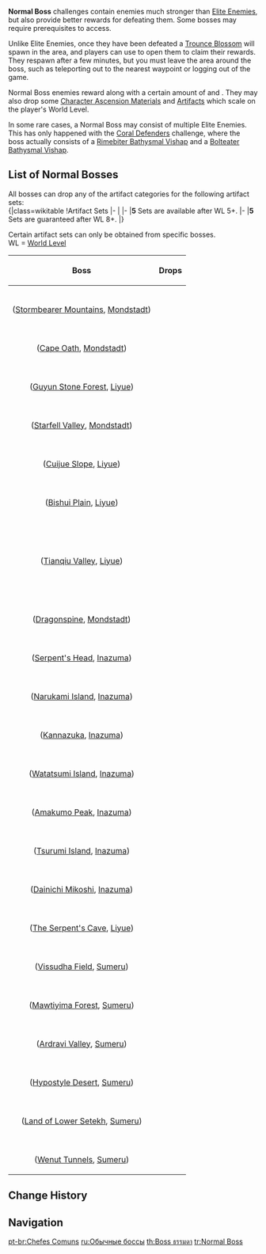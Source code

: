 {{Terminology Infobox
|type         = Enemy Types
}}
<section begin=NormalBossDesc />'''Normal Boss''' challenges contain enemies much stronger than [[Elite Enemies]], but also provide better rewards for defeating them. Some bosses may require prerequisites to access.

Unlike Elite Enemies, once they have been defeated a [[Trounce Blossom]] will spawn in the area, and players can use {{Item|Original Resin|30|x=40}} to open them to claim their rewards. They respawn after a few minutes, but you must leave the area around the boss, such as teleporting out to the nearest waypoint or logging out of the game.

Normal Boss enemies reward {{Item|Adventure EXP|30|x=200}} along with a certain amount of {{Item|Mora|30}} and {{Item|Companionship EXP|30}}. They may also drop some [[Character Ascension Material]]s and [[Artifact]]s which scale on the player's World Level.<section end=NormalBossDesc />

In some rare cases, a Normal Boss may consist of multiple Elite Enemies. This has only happened with the [[Coral Defenders]] challenge, where the boss actually consists of a [[Rimebiter Bathysmal Vishap]] and a [[Bolteater Bathysmal Vishap]].

==List of Normal Bosses==
All bosses can drop any of the artifact categories for the following artifact sets:<br />
{|class=wikitable
!Artifact Sets
|-
|{{Artifact Set|Gladiator's Finale}}
{{Artifact Set|Wanderer's Troupe}}
|-
|'''5{{star}}''' Sets are available after WL 5+.
|-
|'''5{{star}}''' Sets are guaranteed after WL 8+.
|}

Certain artifact sets can only be obtained from specific bosses.<br />
WL = [[World Level]]
{| class=wikitable
! Boss !! Drops
|-
| style="text-align:center;" |{{Card|type=Enemy|show_caption=1|Anemo Hypostasis}}<br />([[Stormbearer Mountains]], [[Mondstadt]])
| {{Card|Hurricane Seed| WL 0+|stars=1}}{{Card|Vayuda Turquoise Sliver| WL 0+|stars=1}}{{Card|Vayuda Turquoise Fragment| WL 2+|stars=1}}{{Card|Vayuda Turquoise Chunk| WL 4+|stars=1}}{{Card|Vayuda Turquoise Gemstone| WL 6+|stars=1}}<br />
{{Artifact Set|Lucky Dog|2-3}}{{Artifact Set|Berserker|3-4}}{{Artifact Set|Instructor|3-4}}
|-
| style="text-align:center;" |{{Card|type=Enemy|show_caption=1|Electro Hypostasis}}<br />([[Cape Oath]], [[Mondstadt]])
|{{Card|Lightning Prism| WL 0+|stars=1}}{{Card|Vajrada Amethyst Sliver| WL 0+|stars=1}}{{Card|Vajrada Amethyst Fragment|WL 2+|stars=1}}{{Card|Vajrada Amethyst Chunk| WL 4+|stars=1}}{{Card|Vajrada Amethyst Gemstone| WL 6+|stars=1}}<br />
{{Artifact Set|Traveling Doctor|2-3}}{{Artifact Set|Instructor|3-4}}{{Artifact Set|The Exile|3-4}}{{Artifact Set|Prayers for Wisdom|3-4}}
|-
| style="text-align:center;" |{{Card|type=Enemy|show_caption=1|Geo Hypostasis}}<br />([[Guyun Stone Forest]], [[Liyue]])
|{{Card|Basalt Pillar| WL 0+|stars=1}}{{Card|Prithiva Topaz Sliver| WL 0+|stars=1}}{{Card|Prithiva Topaz Fragment| WL 2+|stars=1}}{{Card|Prithiva Topaz Chunk| WL 4+|stars=1}}{{Card|Prithiva Topaz Gemstone| WL 6+|stars=1}}<br />
{{Artifact Set|Traveling Doctor|2-3}}{{Artifact Set|Instructor|3-4}}{{Artifact Set|The Exile|3-4}}
|-
| style="text-align:center;" |{{Card|type=Enemy|show_caption=1|Cryo Regisvine}}<br />([[Starfell Valley]], [[Mondstadt]])
|{{Card|Hoarfrost Core| WL 0+|stars=1}}{{Card|Shivada Jade Sliver| WL 0+|stars=1}}{{Card|Shivada Jade Fragment| WL 2+|stars=1}}{{Card|Shivada Jade Chunk| WL 4+|stars=1}}{{Card|Shivada Jade Gemstone| WL 6+|stars=1}}<br />
{{Artifact Set|Lucky Dog|2-3}}{{Artifact Set|Berserker|3-4}}{{Artifact Set|The Exile|3-4}}{{Artifact Set|Prayers to Springtime|3-4}}
|-
| style="text-align:center;" |{{Card|type=Enemy|show_caption=1|Pyro Regisvine}}<br />([[Cuijue Slope]], [[Liyue]])
|{{Card|Everflame Seed| WL 0+|stars=1}}{{Card|Agnidus Agate Sliver| WL 0+|stars=1}}{{Card|Agnidus Agate Fragment| WL 2+|stars=1}}{{Card|Agnidus Agate Chunk| WL 4+|stars=1}}{{Card|Agnidus Agate Gemstone| WL 6+|stars=1}}<br />
{{Artifact Set|Adventurer|2-3}}{{Artifact Set|Berserker|3-4}}{{Artifact Set|Instructor|3-4}}{{Artifact Set|Prayers for Illumination|3-4}}
|-
| style="text-align:center;" |{{Card|type=Enemy|show_caption=1|Rhodeia of Loch}}<br />([[Bishui Plain]], [[Liyue]])
|{{Card|Cleansing Heart| WL 0+|stars=1}}{{Card|Varunada Lazurite Sliver| WL 0+|stars=1}}{{Card|Varunada Lazurite Fragment| WL 2+|stars=1}}{{Card|Varunada Lazurite Chunk| WL 4+|stars=1}}{{Card|Varunada Lazurite Gemstone| WL 6+|stars=1}}<br />
{{Artifact Set|Adventurer|2-3}}{{Artifact Set|Berserker|3-4}}{{Artifact Set|The Exile|3-4}}{{Artifact Set|Prayers for Destiny|3-4}}
|-
| style="text-align:center;" |{{Card|type=Enemy|show_caption=1|Primo Geovishap}}<br />([[Tianqiu Valley]], [[Liyue]])
|{{Card|Prithiva Topaz Sliver|WL 0+|stars=1}}{{Card|Prithiva Topaz Fragment|WL 2+|stars=1}}{{Card|Prithiva Topaz Chunk|WL 4+|stars=1}}{{Card|Prithiva Topaz Gemstone|WL 6+|stars=1}}<br />
{{Card|Vajrada Amethyst Sliver|WL 0+|stars=1}}{{Card|Vajrada Amethyst Fragment|WL 2+|stars=1}}{{Card|Vajrada Amethyst Chunk|WL 4+|stars=1}}{{Card|Vajrada Amethyst Gemstone|WL 6+|stars=1}}<br />
{{Card|Shivada Jade Sliver|WL 0+|stars=1}}{{Card|Shivada Jade Fragment|WL 2+|stars=1}}{{Card|Shivada Jade Chunk| WL 4+|stars=1}}{{Card|Shivada Jade Gemstone| WL 6+|stars=1}}<br />
{{Card|Agnidus Agate Sliver|WL 0+|stars=1}}{{Card|Agnidus Agate Fragment| WL 2+|stars=1}}{{Card|Agnidus Agate Chunk| WL 4+|stars=1}}{{Card|Agnidus Agate Gemstone| WL 6+|stars=1}}<br />
{{Card|Varunada Lazurite Sliver| WL 0+|stars=1}}{{Card|Varunada Lazurite Fragment| WL 2+|stars=1}}{{Card|Varunada Lazurite Chunk| WL 4+|stars=1}}{{Card|Varunada Lazurite Gemstone| WL 6+|stars=1}}<br />
{{Card|Juvenile Jade| WL 0+|stars=1}}{{Artifact Set|Berserker|3-4}}{{Artifact Set|Instructor|3-4}}{{Artifact Set|The Exile|3-4}}<br />
{{Artifact Set|Prayers for Wisdom}}{{Artifact Set|Prayers to Springtime}}{{Artifact Set|Prayers for Illumination}}{{Artifact Set|Prayers for Destiny}}
|-
| style="text-align:center;" | {{Card|type=Enemy|show_caption=1|Cryo Hypostasis}}<br />([[Dragonspine]], [[Mondstadt]])
|{{Card|Crystalline Bloom| WL 0+|stars=1}}{{Card|Shivada Jade Sliver| WL 0+|stars=1}}{{Card|Shivada Jade Fragment| WL 2+|stars=1}}{{Card|Shivada Jade Chunk| WL 4+|stars=1}}{{Card|Shivada Jade Gemstone| WL 6+|stars=1}}<br />
{{Artifact Set|Lucky Dog|2-3}}{{Artifact Set|Berserker|3-4}}{{Artifact Set|The Exile|3-4}}{{Artifact Set|Prayers to Springtime|3-4}}
|-
| style="text-align:center;" |{{Card|type=Enemy|show_caption=1|Maguu Kenki}}<br />([[Serpent's Head]], [[Inazuma]])
|{{Card|Vayuda Turquoise Sliver| WL 0+|stars=1}}{{Card|Vayuda Turquoise Fragment| WL 2+|stars=1}}{{Card|Vayuda Turquoise Chunk| WL 4+|stars=1}}{{Card|Vayuda Turquoise Gemstone| WL 6+|stars=1}}<br />
{{Card|Shivada Jade Sliver| WL 0+|stars=1}}{{Card|Shivada Jade Fragment| WL 2+|stars=1}}{{Card|Shivada Jade Chunk| WL 4+|stars=1}}{{Card|Shivada Jade Gemstone| WL 6+|stars=1}}<br />
{{Card|Marionette Core| WL 0+|stars=1}}{{Artifact Set|Lucky Dog|2-3}}{{Artifact Set|Berserker|3-4}}{{Artifact Set|Instructor|3-4}}
|-
| style="text-align:center;" |{{Card|type=Enemy|show_caption=1|Perpetual Mechanical Array}}<br />([[Narukami Island]], [[Inazuma]])
|{{Card|Prithiva Topaz Sliver| WL 0+|stars=1}}{{Card|Prithiva Topaz Fragment| WL 2+|stars=1}}{{Card|Prithiva Topaz Chunk| WL 4+|stars=1}}{{Card|Prithiva Topaz Gemstone| WL 6+|stars=1}}<br />
{{Card|Shivada Jade Sliver| WL 0+|stars=1}}{{Card|Shivada Jade Fragment| WL 2+|stars=1}}{{Card|Shivada Jade Chunk| WL 4+|stars=1}}{{Card|Shivada Jade Gemstone| WL 6+|stars=1}}<br />
{{Card|Perpetual Heart| WL 0+|stars=1}}{{Artifact Set|Lucky Dog|2-3}}{{Artifact Set|Berserker|3-4}}{{Artifact Set|The Exile|3-4}}{{Artifact Set|Prayers to Springtime|3-4}}
|-
| style="text-align:center;" | {{Card|type=Enemy|show_caption=1|Pyro Hypostasis}}<br />([[Kannazuka]], [[Inazuma]])
|{{Card|Smoldering Pearl| WL 0+|stars=1}}{{Card|Agnidus Agate Sliver| WL 0+|stars=1}}{{Card|Agnidus Agate Fragment| WL 2+|stars=1}}{{Card|Agnidus Agate Chunk| WL 4+|stars=1}}{{Card|Agnidus Agate Gemstone| WL 6+|stars=1}}<br />
{{Artifact Set|Adventurer|2-3}}{{Artifact Set|Berserker|3-4}}{{Artifact Set|Instructor|3-4}}{{Artifact Set|Prayers for Illumination|3-4}}
|-
| style="text-align:center;" |{{Card|type=Enemy|show_caption=1|Hydro Hypostasis}}<br />([[Watatsumi Island]], [[Inazuma]])
|{{Card|Dew of Repudiation| WL 0+|stars=1}}{{Card|Varunada Lazurite Sliver| WL 0+|stars=1}}{{Card|Varunada Lazurite Fragment| WL 2+|stars=1}}{{Card|Varunada Lazurite Chunk| WL 4+|stars=1}}{{Card|Varunada Lazurite Gemstone| WL 6+|stars=1}}<br />
{{Artifact Set|Adventurer|2-3}}{{Artifact Set|Berserker|3-4}}{{Artifact Set|The Exile|3-4}}{{Artifact Set|Prayers for Destiny|3-4}}
|-
| style="text-align:center;" |{{Card|type=Enemy|show_caption=1|Thunder Manifestation|caption_width=85px}}<br />([[Amakumo Peak]], [[Inazuma]])
|{{Card|Storm Beads| WL 0+|stars=1}}{{Card|Vajrada Amethyst Sliver| WL 0+|stars=1}}{{Card|Vajrada Amethyst Fragment|WL 2+|stars=1}}{{Card|Vajrada Amethyst Chunk| WL 4+|stars=1}}{{Card|Vajrada Amethyst Gemstone| WL 6+|stars=1}}<br />
{{Artifact Set|Traveling Doctor|2-3}}{{Artifact Set|Instructor|3-4}}{{Artifact Set|The Exile|3-4}}{{Artifact Set|Prayers for Wisdom|3-4}}
|-
| style="text-align:center;" |{{Card|type=Enemy|show_caption=1|Golden Wolflord}}<br />([[Tsurumi Island]], [[Inazuma]])
|{{Card|Riftborn Regalia| WL 0+|stars=1}}{{Card|Prithiva Topaz Sliver| WL 0+|stars=1}}{{Card|Prithiva Topaz Fragment|WL 2+|stars=1}}{{Card|Prithiva Topaz Chunk| WL 4+|stars=1}}{{Card|Prithiva Topaz Gemstone| WL 6+|stars=1}}<br />
{{Artifact Set|Traveling Doctor|2-3}}{{Artifact Set|Instructor|3-4}}{{Artifact Set|The Exile|3-4}}
|-
| style="text-align:center;"|{{Card|type=Enemy|show_caption=1|Coral Defenders}}<br />([[Dainichi Mikoshi]], [[Inazuma]])
|{{Card|Vajrada Amethyst Sliver| WL 0+|stars=1}}{{Card|Vajrada Amethyst Fragment|WL 2+|stars=1}}{{Card|Vajrada Amethyst Chunk| WL 4+|stars=1}}{{Card|Vajrada Amethyst Gemstone| WL 6+|stars=1}}<br />{{Card|Shivada Jade Sliver| WL 0+|stars=1}}{{Card|Shivada Jade Fragment| WL 2+|stars=1}}{{Card|Shivada Jade Chunk| WL 4+|stars=1}}{{Card|Shivada Jade Gemstone| WL 6+|stars=1}}<br />
{{Card|Dragonheir's False Fin| WL0+|stars=1}}{{Artifact Set|Berserker|3-4}}{{Artifact Set|Prayers to Springtime|3-4}}{{Artifact Set|The Exile|3-4}}{{Artifact Set|Lucky Dog|3}}
|-
| style="text-align:center;"|{{Card|type=Enemy|show_caption=1|Ruin Serpent}}<br />([[The Serpent's Cave]], [[Liyue]])
| {{Card|Runic Fang| WL 0+|stars=1}}{{Card|Prithiva Topaz Sliver| WL 0+|stars=1}}{{Card|Prithiva Topaz Fragment|WL 2+|stars=1}}{{Card|Prithiva Topaz Chunk| WL 4+|stars=1}}{{Card|Prithiva Topaz Gemstone| WL 6+|stars=1}}<br />
{{Artifact Set|Traveling Doctor|2-3}}{{Artifact Set|Instructor|3-4}}{{Artifact Set|The Exile|3-4}}
|-
| style="text-align:center;" |{{Card|type=Enemy|show_caption=1|Jadeplume Terrorshroom|caption_width=85px}}<br />([[Vissudha Field]], [[Sumeru]])
|{{Card|Majestic Hooked Beak| WL 0+|stars=1}}{{Card|Nagadus Emerald Sliver| WL 0+|stars=1}}{{Card|Nagadus Emerald Fragment|WL 2+|stars=1}}{{Card|Nagadus Emerald Chunk| WL 4+|stars=1}}{{Card|Nagadus Emerald Gemstone| WL 6+|stars=1}}<br />
{{Artifact Set|Adventurer|2-3}}{{Artifact Set|Berserker|3-4}}{{Artifact Set|Instructor|3-4}}
|-
| style="text-align:center;" |{{Card|type=Enemy|show_caption=1|Electro Regisvine}}<br />([[Mawtiyima Forest]], [[Sumeru]])
|{{Card|Thunderclap Fruitcore| WL 0+|stars=1}}{{Card|Vajrada Amethyst Sliver| WL 0+|stars=1}}{{Card|Vajrada Amethyst Fragment|WL 2+|stars=1}}{{Card|Vajrada Amethyst Chunk| WL 4+|stars=1}}{{Card|Vajrada Amethyst Gemstone| WL 6+|stars=1}}<br />
{{Artifact Set|Traveling Doctor|2-3}}{{Artifact Set|Instructor|3-4}}{{Artifact Set|The Exile|3-4}}{{Artifact Set|Prayers for Wisdom|3-4}}
|-
| style="text-align:center;" |{{Card|type=Enemy|show_caption=1|Aeonblight Drake}}<br />([[Ardravi Valley]], [[Sumeru]])
|{{Card|Shivada Jade Sliver| WL 0+|stars=1}}{{Card|Shivada Jade Fragment| WL 2+|stars=1}}{{Card|Shivada Jade Chunk| WL 4+|stars=1}}{{Card|Shivada Jade Gemstone| WL 6+|stars=1}}<br />
{{Card|Varunada Lazurite Sliver| WL 0+|stars=1}}{{Card|Varunada Lazurite Fragment| WL 2+|stars=1}}{{Card|Varunada Lazurite Chunk| WL 4+|stars=1}}{{Card|Varunada Lazurite Gemstone| WL 6+|stars=1}}<br />
{{Card|Perpetual Caliber| WL 0+|stars=1}}{{Artifact Set|Lucky Dog|2-3}}{{Artifact Set|Berserker|3-4}}{{Artifact Set|The Exile|3-4}}{{Artifact Set|Prayers to Springtime}}
|-
| style="text-align:center;" |{{Card|type=Enemy|show_caption=1|Algorithm of Semi-Intransient Matrix of Overseer Network|caption_width=125px}}<br />([[Hypostyle Desert]], [[Sumeru]])
|{{Card|Agnidus Agate Sliver|WL 0+|stars=1}}{{Card|Agnidus Agate Fragment| WL 2+|stars=1}}{{Card|Agnidus Agate Chunk| WL 4+|stars=1}}{{Card|Agnidus Agate Gemstone| WL 6+|stars=1}}<br />
{{Card|Vayuda Turquoise Sliver| WL 0+|stars=1}}{{Card|Vayuda Turquoise Fragment| WL 2+|stars=1}}{{Card|Vayuda Turquoise Chunk| WL 4+|stars=1}}{{Card|Vayuda Turquoise Gemstone| WL 6+|stars=1}}<br />
{{Card|Light Guiding Tetrahedron| WL 0+|stars=1}}{{Artifact Set|Adventurer|2-3}}{{Artifact Set|Berserker|3-4}}{{Artifact Set|Instructor|3-4}}{{Artifact Set|Prayers for Illumination}}
|-
| style="text-align:center;" |{{Card|type=Enemy|show_caption=1|Dendro Hypostasis}}<br />([[Land of Lower Setekh]], [[Sumeru]])
|{{Card|Quelled Creeper| WL 0+|stars=1}}{{Card|Nagadus Emerald Sliver| WL 0+|stars=1}}{{Card|Nagadus Emerald Fragment| WL 2+|stars=1}}{{Card|Nagadus Emerald Chunk| WL 4+|stars=1}}{{Card|Nagadus Emerald Gemstone| WL 6+|stars=1}}<br />
{{Artifact Set|Adventurer|2-3}}{{Artifact Set|Berserker|3-4}}{{Artifact Set|Instructor|3-4}}
|-
| style="text-align:center;" |{{Card|type=Enemy|show_caption=1|Setekh Wenut}}<br />([[Wenut Tunnels]], [[Sumeru]])
|{{Card|Pseudo-Stamens| WL 0+|stars=1}}{{Card|Vayuda Turquoise Sliver| WL 0+|stars=1}}{{Card|Vayuda Turquoise Fragment| WL 2+|stars=1}}{{Card|Vayuda Turquoise Chunk| WL 4+|stars=1}}{{Card|Vayuda Turquoise Gemstone| WL 6+|stars=1}}<br />
{{Artifact Set|Lucky Dog|2-3}}{{Artifact Set|Berserker|3-4}}{{Artifact Set|Instructor|3-4}}
|}

==Change History==
{{Change History|1.0}}

==Navigation==
{{Enemy Navbox|bosses}}
[[Category:Normal Bosses| ]]

[[pt-br:Chefes Comuns]]
[[ru:Обычные боссы]]
[[th:Boss ธรรมดา]]
[[tr:Normal Boss]]